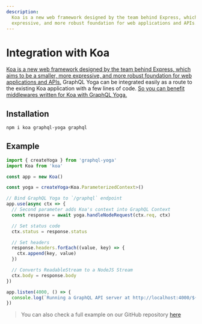 ```yaml
---
description:
  Koa is a new web framework designed by the team behind Express, which aims to be a smaller, more
  expressive, and more robust foundation for web applications and APIs.
---
```


# Integration with Koa

[Koa is a new web framework designed by the team behind Express, which aims to be a smaller, more expressive, and more robust foundation for web applications and APIs.](https://koajs.com)
GraphQL Yoga can be integrated easily as a route to the existing Koa application with a few lines of
code.
[So you can benefit middlewares written for Koa with GraphQL Yoga.](https://github.com/koajs/koa/wiki)

## Installation

```sh npm2yarn
npm i koa graphql-yoga graphql
```

## Example

```ts
import { createYoga } from 'graphql-yoga'
import Koa from 'koa'

const app = new Koa()

const yoga = createYoga<Koa.ParameterizedContext>()

// Bind GraphQL Yoga to `/graphql` endpoint
app.use(async ctx => {
  // Second parameter adds Koa's context into GraphQL Context
  const response = await yoga.handleNodeRequest(ctx.req, ctx)

  // Set status code
  ctx.status = response.status

  // Set headers
  response.headers.forEach((value, key) => {
    ctx.append(key, value)
  })

  // Converts ReadableStream to a NodeJS Stream
  ctx.body = response.body
})

app.listen(4000, () => {
  console.log(`Running a GraphQL API server at http://localhost:4000/${yoga.graphqlEndpoint}`)
})
```

> You can also check a full example on our GitHub repository
> [here](https://github.com/dotansimha/graphql-yoga/tree/main/examples/koa)
